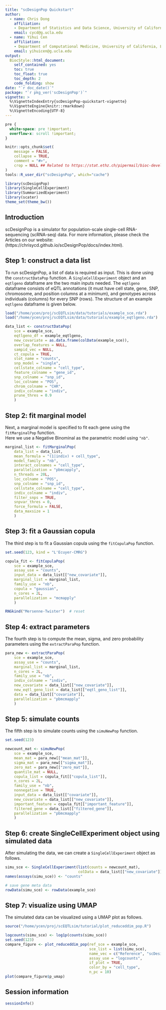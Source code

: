 ```yaml
---
title: "scDesignPop Quickstart"
author: 
  - name: Chris Dong
    affiliation:
    - Department of Statistics and Data Science, University of California, Los Angeles
    email: cycd@g.ucla.edu
  - name: Yihui Cen
    affiliation:
    - Department of Computational Medicine, University of California, Los Angeles
    email: yihuicen@g.ucla.edu
output: 
  BiocStyle::html_document:
    self_contained: yes
    toc: true
    toc_float: true
    toc_depth: 2
    code_folding: show
date: "`r doc_date()`"
package: "`r pkg_ver('scDesignPop')`"
vignette: >
  %\VignetteIndexEntry{scDesignPop-quickstart-vignette}
  %\VignetteEngine{knitr::rmarkdown}
  %\VignetteEncoding{UTF-8}  
---
```

```css
pre {
  white-space: pre !important;
  overflow-x: scroll !important;
}
```

```r
knitr::opts_chunk$set(
    message = FALSE,
    collapse = TRUE,
    comment = "#>",
    crop = NULL ## Related to https://stat.ethz.ch/pipermail/bioc-devel/2020-April/016656.html
)
tools::R_user_dir("scDesignPop", which="cache")
```

```r
library(scDesignPop)
library(SingleCellExperiment)
library(SummarizedExperiment)
library(scater)
theme_set(theme_bw())
```

## Introduction
scDesignPop is a simulator for population-scale single-cell RNA-sequencing (scRNA-seq) data. For more information, please check the Articles on our website: (https://chrisycd.github.io/scDesignPop/docs/index.html).

## Step 1: construct a data list

To run scDesignPop, a list of data is required as input. This is done using the `constructDataPop` function. A `SingleCellExperiment` object and an `eqtlgeno` dataframe are the two main inputs needed. The `eqtlgeno` dataframe consists of eQTL annotations (it must have cell state, gene, SNP, chromosome, and position columns at a minimum), and genotypes across individuals (columns) for every SNP (rows). The structure of an example `eqtlgeno` dataframe is given below.


```r
load("/home/ycen/proj/scEQTLsim/data/tutorials/example_sce.rda")
load("/home/ycen/proj/scEQTLsim/data/tutorials/example_eqtlgeno.rda")
```

```r
data_list <- constructDataPop(
    sce = example_sce,
    eqtlgeno_df = example_eqtlgeno,
    new_covariate = as.data.frame(colData(example_sce)),
    overlap_features = NULL,
    sampid_vec = NULL,
    ct_copula = TRUE,
    slot_name = "counts",
    snp_model = "single",
    cellstate_colname = "cell_type",
    feature_colname = "gene_id",
    snp_colname = "snp_id",
    loc_colname = "POS",
    chrom_colname = "CHR",
    indiv_colname = "indiv",
    prune_thres = 0.9
    )
```

## Step 2: fit marginal model

Next, a marginal model is specified to fit each gene using the
`fitMarginalPop` function.  
Here we use a Negative Binominal as the parametric model using `"nb"`.

```r
marginal_list <- fitMarginalPop(
    data_list = data_list,
    mean_formula = "(1|indiv) + cell_type",
    model_family = "nb",
    interact_colnames = "cell_type",
    parallelization = "pbmcapply",
    n_threads = 20L,
    loc_colname = "POS",
    snp_colname = "snp_id",
    cellstate_colname = "cell_type",
    indiv_colname = "indiv",
    filter_snps = TRUE,
    snpvar_thres = 0,
    force_formula = FALSE,
    data_maxsize = 1
    )
```

## Step 3: fit a Gaussian copula

The third step is to fit a Gaussian copula using the `fitCopulaPop`
function.

```r
set.seed(123, kind = "L'Ecuyer-CMRG")

copula_fit <- fitCopulaPop(
    sce = example_sce,
    assay_use = "counts",
    input_data = data_list[["new_covariate"]],
    marginal_list = marginal_list,
    family_use = "nb",
    copula = "gaussian",
    n_cores = 2L,
    parallelization = "mcmapply"
    )

RNGkind("Mersenne-Twister")  # reset
```

## Step 4: extract parameters

The fourth step is to compute the mean, sigma, and zero probability
parameters using the `extractParaPop` function.

```r
para_new <- extractParaPop(
    sce = example_sce,
    assay_use = "counts",
    marginal_list = marginal_list,
    n_cores = 2L,
    family_use = "nb",
    indiv_colname = "indiv",
    new_covariate = data_list[["new_covariate"]],
    new_eqtl_geno_list = data_list[["eqtl_geno_list"]],
    data = data_list[["covariate"]],
    parallelization = "pbmcmapply"
    )
```

## Step 5: simulate counts

The fifth step is to simulate counts using the `simuNewPop` function.

```r
set.seed(123)

newcount_mat <- simuNewPop(
    sce = example_sce,
    mean_mat = para_new[["mean_mat"]],
    sigma_mat = para_new[["sigma_mat"]],
    zero_mat = para_new[["zero_mat"]],
    quantile_mat = NULL,
    copula_list = copula_fit[["copula_list"]],
    n_cores = 2L,
    family_use = "nb",
    nonnegative = TRUE,
    input_data = data_list[["covariate"]],
    new_covariate = data_list[["new_covariate"]],
    important_feature = copula_fit[["important_feature"]],
    filtered_gene = data_list[["filtered_gene"]],
    parallelization = "pbmcmapply"
    )
```

## Step 6: create SingleCellExperiment object using simulated data

After simulating the data, we can create a `SingleCellExperiment` object
as follows.

```r
simu_sce <- SingleCellExperiment(list(counts = newcount_mat), 
                                 colData = data_list[["new_covariate"]])
names(assays(simu_sce)) <- "counts"

# save gene meta data
rowData(simu_sce) <- rowData(example_sce)
```

## Step 7: visualize using UMAP

The simulated data can be visualized using a UMAP plot as follows.

```r
source("/home/ycen/proj/scEQTLsim/tutorial/plot_reduceddim_pop.R")

logcounts(simu_sce) <- log1p(counts(simu_sce))
set.seed(123)
compare_figure <- plot_reduceddim_pop(ref_sce = example_sce, 
                                      sce_list = list(simu_sce), 
                                      name_vec = c("Reference", "scDesignPop"),
                                      assay_use = "logcounts", 
                                      if_plot = TRUE, 
                                      color_by = "cell_type", 
                                      n_pc = 10)
plot(compare_figure$p_umap)
```

## Session information
```r
sessionInfo()
```
